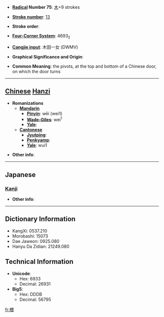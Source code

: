 * '''[[Wiktionary:Chinese radical index| Radical]] Number 75''': [[Wiktionary:Chinese radical index 木|木]]+9 strokes

* '''[[Wiktionary:Chinese total strokes index|Stroke number]]''': [[Wiktionary:Chinese total strokes index 13|13]]

* '''Stroke order''': 

* '''[[Wiktionary:Chinese four corner index|Four-Corner System]]''': 4693<sub>2</sub>

* '''[[Wiktionary:Chinese Cangjie index|Cangjie input]]''': 木田一女 (DWMV)

* '''Graphical Significance and Origin''': 

* '''Common Meaning''': the pivots, at the top and bottom of a Chinese door, on which the door turns

----

== [[Chinese]] [[Hanzi]] ==

* '''Romanizations'''
** '''[[Mandarin]]'''
*** '''[[Pinyin]]''': wēi (wei1)
*** '''[[Wade-Giles]]''': wei<sup>1</sup>
*** '''[[Yale]]''': 
** '''[[Cantonese]]'''
*** '''[[Jyutping]]''':
*** '''[[Penkyamp]]''': 
*** '''[[Yale]]''': wui1

* '''Other info''': 

----

==Japanese==
===[[Kanji]]===
{{kanji|on readings=[[わい]] (wai), [[がい]] (gai)|kun readings=}}

* '''Other info''':  

----

== Dictionary Information ==

* KangXi: 0537.210
* Morobashi: 15073
* Dae Jaweon: 0925.080
* Hanyu Da Zidian: 21249.080

== Technical Information ==

* '''Unicode''':
** Hex: 6933
** Decimal: 26931
* '''Big5''':
** Hex: DDDB
** Decimal: 56795

[[fr:椳]]